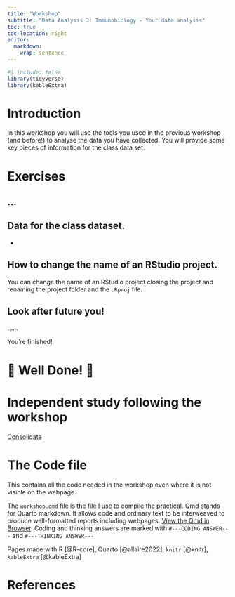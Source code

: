 ```yaml
---
title: "Workshop"
subtitle: "Data Analysis 3: Immunobiology - Your data analysis"
toc: true
toc-location: right
editor: 
  markdown: 
    wrap: sentence
---
```

```r
#| include: false
library(tidyverse)
library(kableExtra)
```

# Introduction

In this workshop you will use the tools you used in the previous workshop (and before!) to analyse the data you have collected. You will provide some key pieces of information for the class data set. 




# Exercises

## ...



## Data for the class dataset.

-    



## How to change the name of an RStudio project.

You can change the name of an RStudio project closing the project and renaming the project folder and the `.Rproj` file.


## Look after future you!

......

You're finished!

# 🥳 Well Done! 🎉



# Independent study following the workshop

[Consolidate](study_after_workshop.qmd)

# The Code file

This contains all the code needed in the workshop even where it is not visible on the webpage.

The `workshop.qmd` file is the file I use to compile the practical. Qmd stands for Quarto markdown. It allows code and ordinary text to be interweaved to produce well-formatted reports including webpages. [View the Qmd in Browser](https://github.com/3mmaRand/R4BABS/blob/main/r4babs4/week-4/workshop.qmd). Coding and thinking answers are marked with `#---CODING ANSWER---` and `#---THINKING ANSWER---`

Pages made with R [@R-core], Quarto [@allaire2022], `knitr` [@knitr], `kableExtra` [@kableExtra]

# References

